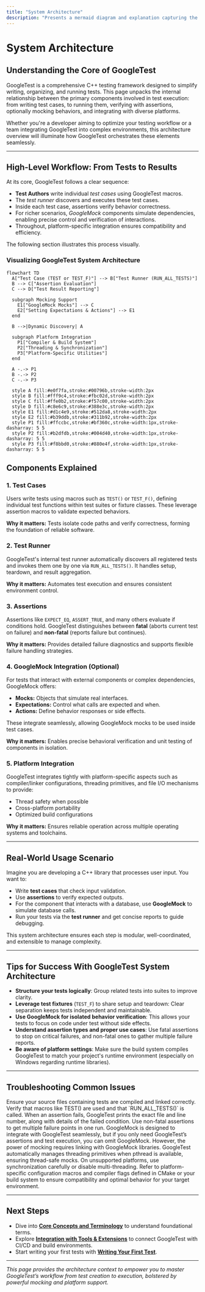 ```yaml
---
title: "System Architecture"
description: "Presents a mermaid diagram and explanation capturing the relationship between test cases, test runners, mocks, assertions, and platform integration. Shows the flow from writing a test to running it, including optional use of GoogleMock for advanced stubbing."
---
```


# System Architecture

## Understanding the Core of GoogleTest

GoogleTest is a comprehensive C++ testing framework designed to simplify writing, organizing, and running tests. This page unpacks the internal relationship between the primary components involved in test execution: from writing test cases, to running them, verifying with assertions, optionally mocking behaviors, and integrating with diverse platforms.

Whether you're a developer aiming to optimize your testing workflow or a team integrating GoogleTest into complex environments, this architecture overview will illuminate how GoogleTest orchestrates these elements seamlessly.

---

## High-Level Workflow: From Tests to Results

At its core, GoogleTest follows a clear sequence:

- **Test Authors** write individual *test cases* using GoogleTest macros.
- The *test runner* discovers and executes these test cases.
- Inside each test case, assertions verify behavior correctness.
- For richer scenarios, *GoogleMock* components simulate dependencies, enabling precise control and verification of interactions.
- Throughout, platform-specific integration ensures compatibility and efficiency.

The following section illustrates this process visually.

### Visualizing GoogleTest System Architecture

```mermaid
flowchart TD
  A["Test Case (TEST or TEST_F)"] --> B["Test Runner (RUN_ALL_TESTS)"]
  B --> C["Assertion Evaluation"]
  C --> D["Test Result Reporting"]

  subgraph Mocking Support
    E1["GoogleMock Mocks"] --> C
    E2["Setting Expectations & Actions"] --> E1
  end

  B -->|Dynamic Discovery| A

  subgraph Platform Integration
    P1["Compiler & Build System"]
    P2["Threading & Synchronization"]
    P3["Platform-Specific Utilities"]
  end

  A -.-> P1
  B -.-> P2
  C -.-> P3

  style A fill:#e0f7fa,stroke:#00796b,stroke-width:2px
  style B fill:#fff9c4,stroke:#fbc02d,stroke-width:2px
  style C fill:#ffe0b2,stroke:#f57c00,stroke-width:2px
  style D fill:#c8e6c9,stroke:#388e3c,stroke-width:2px
  style E1 fill:#d1c4e9,stroke:#512da8,stroke-width:2px
  style E2 fill:#b39ddb,stroke:#311b92,stroke-width:2px
  style P1 fill:#ffccbc,stroke:#bf360c,stroke-width:1px,stroke-dasharray: 5 5
  style P2 fill:#b2dfdb,stroke:#004d40,stroke-width:1px,stroke-dasharray: 5 5
  style P3 fill:#f8bbd0,stroke:#880e4f,stroke-width:1px,stroke-dasharray: 5 5
```


## Components Explained

### 1. Test Cases

Users write tests using macros such as `TEST()` or `TEST_F()`, defining individual test functions within test suites or fixture classes. These leverage assertion macros to validate expected behaviors.

**Why it matters:** Tests isolate code paths and verify correctness, forming the foundation of reliable software.

### 2. Test Runner

GoogleTest's internal test runner automatically discovers all registered tests and invokes them one by one via `RUN_ALL_TESTS()`. It handles setup, teardown, and result aggregation.

**Why it matters:** Automates test execution and ensures consistent environment control.

### 3. Assertions

Assertions like `EXPECT_EQ`, `ASSERT_TRUE`, and many others evaluate if conditions hold. GoogleTest distinguishes between **fatal** (aborts current test on failure) and **non-fatal** (reports failure but continues).

**Why it matters:** Provides detailed failure diagnostics and supports flexible failure handling strategies.

### 4. GoogleMock Integration (Optional)

For tests that interact with external components or complex dependencies, GoogleMock offers:

- **Mocks:** Objects that simulate real interfaces.
- **Expectations:** Control what calls are expected and when.
- **Actions:** Define behavior responses or side effects.

These integrate seamlessly, allowing GoogleMock mocks to be used inside test cases.

**Why it matters:** Enables precise behavioral verification and unit testing of components in isolation.

### 5. Platform Integration

GoogleTest integrates tightly with platform-specific aspects such as compiler/linker configurations, threading primitives, and file I/O mechanisms to provide:

- Thread safety when possible
- Cross-platform portability
- Optimized build configurations

**Why it matters:** Ensures reliable operation across multiple operating systems and toolchains.

---

## Real-World Usage Scenario

Imagine you are developing a C++ library that processes user input. You want to:

- Write **test cases** that check input validation.
- Use **assertions** to verify expected outputs.
- For the component that interacts with a database, use **GoogleMock** to simulate database calls.
- Run your tests via the **test runner** and get concise reports to guide debugging.

This system architecture ensures each step is modular, well-coordinated, and extensible to manage complexity.

---

## Tips for Success With GoogleTest System Architecture

- **Structure your tests logically**: Group related tests into suites to improve clarity.
- **Leverage test fixtures** (`TEST_F`) to share setup and teardown:
  Clear separation keeps tests independent and maintainable.
- **Use GoogleMock for isolated behavior verification**: This allows your tests to focus on code under test without side effects.
- **Understand assertion types and proper use cases**: Use fatal assertions to stop on critical failures, and non-fatal ones to gather multiple failure reports.
- **Be aware of platform settings**: Make sure the build system compiles GoogleTest to match your project's runtime environment (especially on Windows regarding runtime libraries).

---

## Troubleshooting Common Issues

<AccordionGroup title="System Architecture Troubleshooting">
<Accordion title="Why aren't my tests discovered by the test runner?">
Ensure your source files containing tests are compiled and linked correctly. Verify that macros like TEST() are used and that `RUN_ALL_TESTS()` is called.
</Accordion>
<Accordion title="How to debug assertion failures?">
When an assertion fails, GoogleTest prints the exact file and line number, along with details of the failed condition. Use non-fatal assertions to get multiple failure points in one run.
</Accordion>
<Accordion title="Can I use GoogleMock features without including the full GoogleMock framework?">
GoogleMock is designed to integrate with GoogleTest seamlessly, but if you only need GoogleTest’s assertions and test execution, you can omit GoogleMock. However, the power of mocking requires linking with GoogleMock libraries.
</Accordion>
<Accordion title="How to ensure my custom mocks interact properly with platform threading?">
GoogleTest automatically manages threading primitives when pthread is available, ensuring thread-safe mocks. On unsupported platforms, use synchronization carefully or disable multi-threading.
</Accordion>
<Accordion title="How to configure GoogleTest for different platforms?">
Refer to platform-specific configuration macros and compiler flags defined in CMake or your build system to ensure compatibility and optimal behavior for your target environment.
</Accordion>
</AccordionGroup>

---

## Next Steps

- Dive into **[Core Concepts and Terminology](/overview/architecture-concepts/core-concepts-terminology)** to understand foundational terms.
- Explore **[Integration with Tools & Extensions](/overview/integration-and-ecosystem/ecosystem-integrations)** to connect GoogleTest with CI/CD and build environments.
- Start writing your first tests with **[Writing Your First Test](/getting-started/first-run-validation/writing-first-test)**.

---

*This page provides the architecture context to empower you to master GoogleTest’s workflow from test creation to execution, bolstered by powerful mocking and platform support.*
